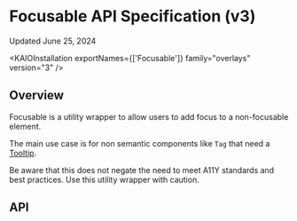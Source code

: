 
<Meta title="Components/Tooltip/Tooltip (v3)/Focusable/API Specification" />

# Focusable API Specification (v3)

Updated June 25, 2024

<ResourceLinks
  sourceCode="https://github.com/cultureamp/kaizen-design-system/tree/main/packages/components/src/__rc__/Tooltip/subcomponents/Focusable"
  className="mt-16 !mb-8"
/>

<KAIOInstallation exportNames={['Focusable']} family="overlays" version="3" />

## Overview

Focusable is a utility wrapper to allow users to add focus to a non-focusable element.

The main use case is for non semantic components like `Tag` that need a [Tooltip](/docs/overlays-tooltip-v3-usage-guidelines--docs).

<Canvas className="mb-24" of={exampleStories.Playground} />

Be aware that this does not negate the need to meet A11Y standards and best practices. Use this
utility wrapper with caution.

## API

<Controls of={exampleStories.Playground} />
